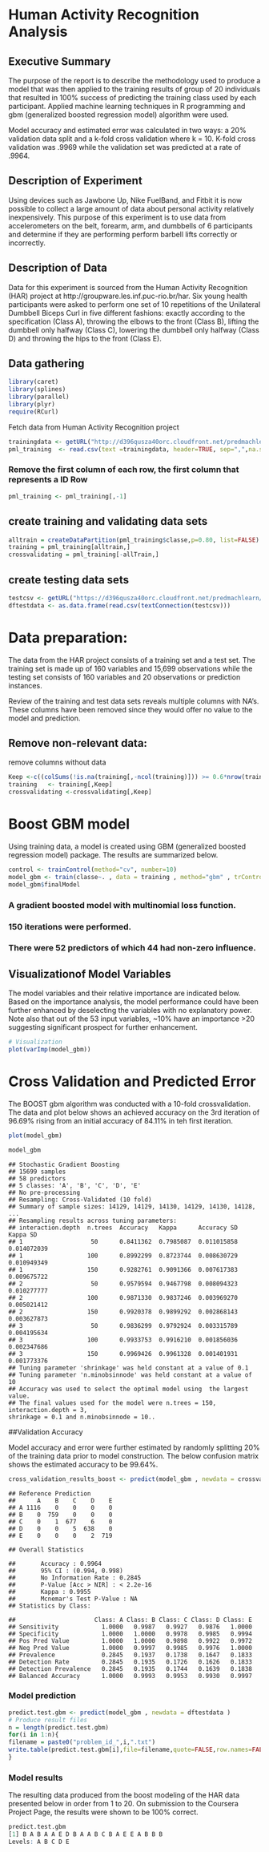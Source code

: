 

# Human Activity Recognition Analysis

## Executive Summary

The purpose of the report is to describe the methodology used to produce a model that was
then applied to the training results of group of 20 individuals that resulted
in 100% success of predicting the training class used by each participant.
Applied machine learning techniques in R programming and gbm (generalized
boosted regression model) algorithm were used.

Model accuracy and estimated error was calculated in two ways: a 20% validation data 
split and a k-fold cross validation where k = 10. K-fold cross validation was
.9969 while the validation set was predicted at a rate of .9964.

## Description of Experiment

Using devices
such as Jawbone Up, Nike FuelBand, and Fitbit it is now possible to collect a
large amount of data about personal activity relatively inexpensively. This
purpose of this experiment is to use data from accelerometers on the belt,
forearm, arm, and dumbbells of 6 participants and determine if they are performing
perform barbell lifts correctly or incorrectly.



## Description of Data

Data for this experiment is sourced from the Human Activity Recognition (HAR) project
at http://groupware.les.inf.puc-rio.br/har. Six young health participants were asked to perform one set of 10 repetitions of
the Unilateral Dumbbell Biceps Curl in five different fashions: exactly according to the specification (Class A), throwing the elbows to the front
(Class B), lifting the dumbbell only halfway (Class C), lowering the dumbbell only halfway (Class D) and throwing the hips to the front (Class E).



## Data gathering

```r
library(caret)
library(splines)
library(parallel)
library(plyr)
require(RCurl)
```

Fetch data from Human Activity Recognition project

```r
trainingdata <- getURL("http://d396qusza40orc.cloudfront.net/predmachlearn/pml-training.csv")
pml_training  <- read.csv(text =trainingdata, header=TRUE, sep=",",na.strings=c("NA",""))
```

### Remove the first column of each row,  the first column that represents a ID Row
```r
pml_training <- pml_training[,-1] 
```


## create training and validating data sets

```r
alltrain = createDataPartition(pml_training$classe,p=0.80, list=FALSE)
training = pml_training[alltrain,]
crossvalidating = pml_training[-allTrain,]
```

## create testing data sets
```r
testcsv <- getURL("https://d396qusza40orc.cloudfront.net/predmachlearn/pml-testing.csv")
dftestdata <- as.data.frame(read.csv(textConnection(testcsv)))
```


# Data preparation:

The data from the HAR project consists of a training set and a test set. The training set is made up of 160 variables and 15,699 observations while the testing set consists of 160 variables and 20 observations or
prediction instances. 

Review of the training and test data sets reveals multiple columns with NA’s. These columns have been removed since they would offer no
value to the model and prediction.  

## Remove non-relevant data: 
remove columns without data
```r
Keep <-c((colSums(!is.na(training[,-ncol(training)])) >= 0.6*nrow(training)))
training   <- training[,Keep]
crossvalidating <-crossvalidating[,Keep]
```

# Boost GBM model


Using training data, a model is created using GBM (generalized boosted regression model) package. The results are summarized below.

```r
control <- trainControl(method="cv", number=10)
model_gbm <- train(classe~. , data = training , method="gbm" , trControl=control ,  verbose = FALSE )
model_gbm$finalModel
```

### A gradient boosted model with multinomial loss function.
### 150 iterations were performed.
### There were 52 predictors of which 44 had non-zero influence.



## Visualizationof Model Variables



The model variables and their relative importance are indicated below. Based on the importance analysis, the model performance could have been further enhanced by deselecting the variables with no explanatory power. Note also that out of the 53 input variables, ~10% have an importance >20 suggesting significant prospect for further enhancement.

```r
# Visualization
plot(varImp(model_gbm))
```



# Cross Validation and Predicted Error

The BOOST gbm algorithm was conducted with a 10-fold crossvalidation. The data and plot below shows an achieved accuracy on the 3rd
iteration of 96.69% rising from an initial accuracy of 84.11% in teh first iteration.
```r
plot(model_gbm)
```

```r
model_gbm
```

```
## Stochastic Gradient Boosting 
## 15699 samples
## 58 predictors
## 5 classes: 'A', 'B', 'C', 'D', 'E' 
## No pre-processing
## Resampling: Cross-Validated (10 fold)
## Summary of sample sizes: 14129, 14129, 14130, 14129, 14130, 14128, ... 
## Resampling results across tuning parameters:
## interaction.depth  n.trees  Accuracy   Kappa      Accuracy SD  Kappa SD
## 1                   50      0.8411362  0.7985087  0.011015858  0.014072039
## 1                  100      0.8992299  0.8723744  0.008630729  0.010949349
## 1                  150      0.9282761  0.9091366  0.007617383  0.009675722
## 2                   50      0.9579594  0.9467798  0.008094323  0.010277777
## 2                  100      0.9871330  0.9837246  0.003969270  0.005021412
## 2                  150      0.9920378  0.9899292  0.002868143  0.003627873
## 3                   50      0.9836299  0.9792924  0.003315789  0.004195634
## 3                  100      0.9933753  0.9916210  0.001856036  0.002347686  
## 3                  150      0.9969426  0.9961328  0.001401931  0.001773376
## Tuning parameter 'shrinkage' was held constant at a value of 0.1
## Tuning parameter 'n.minobsinnode' was held constant at a value of 10
## Accuracy was used to select the optimal model using  the largest value.
## The final values used for the model were n.trees = 150, interaction.depth = 3,
shrinkage = 0.1 and n.minobsinnode = 10..
```

##Validation Accuracy

Model accuracy and error were further estimated by randomly splitting 20% of the training data prior to model construction.
The below confusion matrix shows the estimated accuracy to be 99.64%.

```r
cross_validation_results_boost <- predict(model_gbm , newdata = crossvalidating)confusionMatrix(df.val$classe , cross_validation_results_boost)Confusion Matrix and Statistics
```

```
## Reference Prediction
##      A    B    C    D    E
## A 1116    0    0    0    0
## B    0  759    0    0    0
## C    0    1  677    6    0
## D    0    0    5  638    0
## E    0    0    0    2  719

## Overall Statistics                                                       
##       Accuracy : 0.9964
##       95% CI : (0.994, 0.998)
##       No Information Rate : 0.2845
##       P-Value [Acc > NIR] : < 2.2e-16
##       Kappa : 0.9955         
##       Mcnemar's Test P-Value : NA            
## Statistics by Class:

##                      Class: A Class: B Class: C Class: D Class: E
## Sensitivity            1.0000   0.9987   0.9927   0.9876   1.0000
## Specificity            1.0000   1.0000   0.9978   0.9985   0.9994
## Pos Pred Value         1.0000   1.0000   0.9898   0.9922   0.9972
## Neg Pred Value         1.0000   0.9997   0.9985   0.9976   1.0000
## Prevalence             0.2845   0.1937   0.1738   0.1647   0.1833
## Detection Rate         0.2845   0.1935   0.1726   0.1626   0.1833
## Detection Prevalence   0.2845   0.1935   0.1744   0.1639   0.1838
## Balanced Accuracy      1.0000   0.9993   0.9953   0.9930   0.9997
```

### Model prediction

```r
predict.test.gbm <- predict(model_gbm , newdata = dftestdata )
# Produce result files
n = length(predict.test.gbm)
for(i in 1:n){
filename = paste0("problem_id_",i,".txt")
write.table(predict.test.gbm[i],file=filename,quote=FALSE,row.names=FALSE,col.names=FALSE)
}
```
### Model results
The resulting data produced from the boost modeling of the HAR data presented below in order from 1 to 20. On submission to the Coursera Project Page, the results were shown to be 100% correct.

```r
predict.test.gbm
[1] B A B A A E D B A A B C B A E E A B B B 
Levels: A B C D E
```

